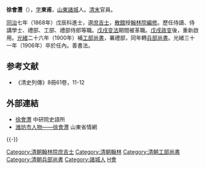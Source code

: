 '''徐會灃'''（{{bd|？||1905年|catIdx=X徐}}），[[表字|字]]'''東甫'''，[[山東|山東]][[諸城|諸城]]人。[[清末|清末]]官員。

[[同治|同治]]七年（1868年）戊辰科進士，選[[庶吉士|庶吉士]]，[[散館|散館]]授[[翰林院|翰林院]][[編修|編修]]。歷任侍讀、侍講學士、禮部、工部、禮部侍郎等職。[[戊戌变法|戊戌变法]]期間被革職。[[戊戌政变|戊戌政变]]後，重新啟用。[[光緒|光緒]]二十六年（1900年）補[[工部尚書|工部尚書]]，署禮部，同年轉[[兵部尚書|兵部尚書]]。光緒三十一年（1906年）卒於任內。善書法。

==参考文献==
{{reflist}}
*《清史列傳》8冊61卷，11-12

==外部連結==
*[http://npmhost.npm.gov.tw/ttscgi2/ttsquery?0:0:npmauac:TM%3D%AE%7D%B7%7C%F5%D3 徐會灃] {{Wayback|url=http://npmhost.npm.gov.tw/ttscgi2/ttsquery?0:0:npmauac:TM%3D%AE%7D%B7%7C%F5%D3 |date=20200131134329 }} 中研院史語所
*[https://web.archive.org/web/20131126193608/http://sd.infobase.gov.cn/bin/mse.exe?seachword= 潍坊市人物——徐會灃] 山東省情網

{{-}}
{{start box}}
{{s-off}}
{{succession box|[[徐用儀|徐用儀]]|[[呂海寰|呂海寰]]|[[清朝兵部尚书列表#兵部漢尚書|兵部漢尚書]]|<small>光緒二十六年七月戊午－光緒三十一年十二月庚戌<br>（1900年8月13日－1906年1月6日）</small>}}
{{end box}}

{{同治七年戊辰科殿試金榜}}
{{DEFAULTSORT:Xu徐}}
[[Category:清朝翰林院庶吉士|Category:清朝翰林院庶吉士]]
[[Category:清朝翰林|Category:清朝翰林]]
[[Category:清朝工部尚書|Category:清朝工部尚書]]
[[Category:清朝兵部尚書|Category:清朝兵部尚書]]
[[Category:諸城人|Category:諸城人]]
[[Category:徐姓|H會]]